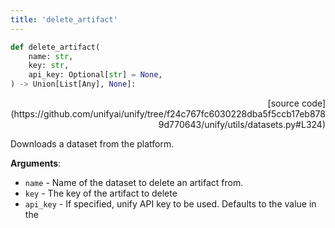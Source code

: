 ```yaml
---
title: 'delete_artifact'
---
```


```python
def delete_artifact(
    name: str,
    key: str,
    api_key: Optional[str] = None,
) -> Union[List[Any], None]:
```

<p align="right">[source code](https://github.com/unifyai/unify/tree/f24c767fc6030228dba5f5ccb17eb8789d770643/unify/utils/datasets.py#L324)</p>

Downloads a dataset from the platform.

**Arguments**:

- `name` - Name of the dataset to delete an artifact from.
- `key` - The key of the artifact to delete
- `api_key` - If specified, unify API key to be used. Defaults to the value in the
